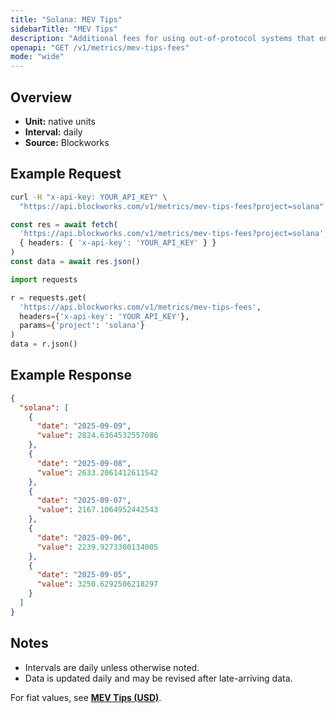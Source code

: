 ```yaml
---
title: "Solana: MEV Tips"
sidebarTitle: "MEV Tips"
description: "Additional fees for using out-of-protocol systems that enables users to send transactions, or a bundle of transactions, to block builders or leaders for faster transaction execution, MEV capture, or MEV protection."
openapi: "GET /v1/metrics/mev-tips-fees"
mode: "wide"
---
```


## Overview

- **Unit:** native units
- **Interval:** daily
- **Source:** Blockworks

## Example Request

<CodeGroup>

```bash cURL
curl -H "x-api-key: YOUR_API_KEY" \
  "https://api.blockworks.com/v1/metrics/mev-tips-fees?project=solana"
```

```typescript TypeScript
const res = await fetch(
  'https://api.blockworks.com/v1/metrics/mev-tips-fees?project=solana',
  { headers: { 'x-api-key': 'YOUR_API_KEY' } }
)
const data = await res.json()
```

```python Python
import requests

r = requests.get(
  'https://api.blockworks.com/v1/metrics/mev-tips-fees',
  headers={'x-api-key': 'YOUR_API_KEY'},
  params={'project': 'solana'}
)
data = r.json()
```

</CodeGroup>

## Example Response

```json
{
  "solana": [
    {
      "date": "2025-09-09",
      "value": 2824.6364532557086
    },
    {
      "date": "2025-09-08",
      "value": 2633.2061412611542
    },
    {
      "date": "2025-09-07",
      "value": 2167.1064952442543
    },
    {
      "date": "2025-09-06",
      "value": 2239.9273300134005
    },
    {
      "date": "2025-09-05",
      "value": 3250.6292506218297
    }
  ]
}
```

## Notes
- Intervals are daily unless otherwise noted.
- Data is updated daily and may be revised after late-arriving data.

<Note>For fiat values, see **[MEV Tips (USD)](./mev-tips-fees-usd)**.</Note>